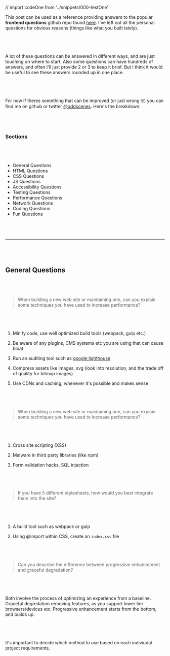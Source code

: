 // import codeOne from '../snippets/000-testOne'


This post can be used as a reference providing answers to the popular **frontend questions** github repo found [here](https://github.com/h5bp/Front-end-Developer-Interview-Questions). I've left out all the personal questions for obvious reasons (things like what you built lately).

&nbsp;&nbsp;
-----

A lot of these questions can be answered in different ways, and are just touching on where to start. Also some questions can have hundreds of answers, and often I'll just provide 2 or 3 to keep it brief. But I think it would be useful to see these answers rounded up in one place.

&nbsp;&nbsp;
-----

For now if theres something that can be improved (or just wrong 🤓) you can find me on github or twitter [@oddscenes](https://twitter.com/oddscenes). Here's the breakdown:

&nbsp;&nbsp;
-----

### Sections

&nbsp;&nbsp;
-----

- General Questions
- HTML Questions
- CSS Questions
- JS Questions
- Accessibility Questions
- Testing Questions
- Performance Questions
- Network Questions
- Coding Questions
- Fun Questions

&nbsp;&nbsp;
-----

---

&nbsp;&nbsp;
-----

## General Questions

&nbsp;&nbsp;
-----

<blockquote>When building a new web site or maintaining one, can you explain some techniques you have used to increase performance?</blockquote>

&nbsp;&nbsp;
-----

1. Minify code, use well optimized build tools (webpack, gulp etc.)

2. Be aware of any plugins, CMS systems etc you are using that can cause bloat

3. Run an auditing tool such as [google lighthouse](https://developers.google.com/web/tools/lighthouse)

4. Compress assets like images, svg (look into resolution, and the trade off of quality for bitmap images)

5. Use CDNs and caching, whenever it's possible and makes sense

&nbsp;&nbsp;
-----

<blockquote>When building a new web site or maintaining one, can you explain some techniques you have used to increase performance?</blockquote>

&nbsp;&nbsp;
-----

1. Cross site scripting (XSS)

2. Malware in third party libraries (like npm)

3. Form validation hacks, SQL injection

&nbsp;&nbsp;
-----

<blockquote>If you have 5 different stylesheets, how would you best integrate them into the site?</blockquote>

&nbsp;&nbsp;
-----

1. A build tool such as webpack or gulp

2. Using @import within CSS, create an `index.css` file

&nbsp;&nbsp;
-----

<blockquote>Can you describe the difference between progressive enhancement and graceful degradation?</blockquote>

&nbsp;&nbsp;
-----

Both involve the process of optimizing an experience from a baseline. Graceful degredation removing features, as you support lower tier browsers/devices etc. Progressive enhancement starts from the bottom, and builds up.

&nbsp;&nbsp;
-----

It's important to decide which method to use based on each indiviudal project requirements.


